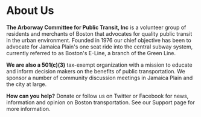 # About Us

**The Arborway Committee for Public Transit, Inc** is a volunteer group of residents and merchants of Boston that advocates for quality public transit in the urban environment. Founded in 1976 our chief objective has been to advocate for Jamaica Plain's one seat ride into the central subway system, currently referred to as Boston's E-Line, a branch of the Green Line.

**We are also a 501(c)(3)** tax-exempt organization with a mission to educate and inform decision makers on the benefits of public transportation. We sponsor a number of community discussion meetings in Jamaica Plain and the city at large.

**How can you help?** Donate or follow us on Twitter or Facebook for news, information and opinion on Boston transportation. See our Support page for more information.
